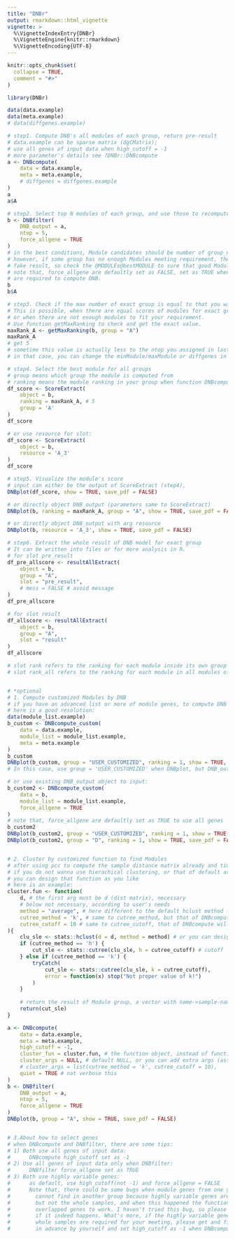 ```yaml
---
title: "DNBr"
output: rmarkdown::html_vignette
vignette: >
  %\VignetteIndexEntry{DNBr}
  %\VignetteEngine{knitr::rmarkdown}
  %\VignetteEncoding{UTF-8}
---
```


```r
knitr::opts_chunk$set(
  collapse = TRUE,
  comment = "#>"
)
```

```r
library(DNBr)

data(data.example)
data(meta.example)
# data(diffgenes.example)

# step1. Compute DNB's all modules of each group, return pre-result
# data.example can be sparse matrix (dgCMatrix);
# use all genes of input data when high_cutoff = -1
# more parameter's details see ?DNBr::DNBcompute
a <- DNBcompute(
    data = data.example, 
    meta = meta.example, 
    # diffgenes = diffgenes.example
)
a
a$A

# step2. Select top N modules of each group, and use those to recompute DNB module, return result
b <- DNBfilter(
    DNB_output = a, 
    ntop = 5,
    force_allgene = TRUE
)
# in the best conditions, Module candidates should be number of group_number * ntop
# however, if some group has no enough Modules meeting requirement, the large ntop may cause some
# fake result, so check the @MODULEs@bestMODULE to sure that good Module.
# note that, force_allgene are defaultly set as FALSE, set as TRUE when all genes but not highly variable genes
# are required to compute DNB.
b
b$A

# step3. Check if the max number of exact group is equal to that you want before
# This is possible, when there are equal scores of modules for exact group, 
# or when there are not enough modules to fit your requirement.
# Use function getMaxRanking to check and get the exact value.
maxRank_A <- getMaxRanking(b, group = "A")
maxRank_A 
# get 5
# sometime this value is actually less to the ntop you assigned in last step (here 5)
# in that case, you can change the minModule/maxModule or diffgenes in step1 to get pretty result

# step4. Select the best module for all groups
# group means which group the module is computed from
# ranking means the module ranking in your group when function DNBcompute processes
df_score <- ScoreExtract(
    object = b,
    ranking = maxRank_A, # 5
    group = 'A'
)
df_score

# or use resource for slot:
df_score <- ScoreExtract(
    object = b,
    resource = 'A_3'
)
df_score

# step5. Visualize the module's score
# input can either be the output of ScoreExtract (step4),
DNBplot(df_score, show = TRUE, save_pdf = FALSE)

# or directly object DNB_output (parameters same to ScoreExtract)
DNBplot(b, ranking = maxRank_A, group = "A", show = TRUE, save_pdf = FALSE)

# or directly object DNB_output with arg resource
DNBplot(b, resource = 'A_3', show = TRUE, save_pdf = FALSE)

# step6. Extract the whole result of DNB model for exact group
# It can be written into files or for more analysis in R.
# for slot pre_result
df_pre_allscore <- resultAllExtract(
    object = b,
    group = "A",
    slot = "pre_result",
    # mess = FALSE # avoid message
)
df_pre_allscore

# for slot result
df_allscore <- resultAllExtract(
    object = b,
    group = "A",
    slot = "result"
)
df_allscore

# slot rank refers to the ranking for each module inside its own group 
# slot rank_all refers to the ranking for each module in all modules of that group 


# *optional
# 1. Compute customized Modules by DNB
# if you have an advanced list or more of module genes, to compute DNB for this module,
# here is a good resolution:
data(module_list.example)
b_custom <- DNBcompute_custom(
    data = data.example, 
    module_list = module_list.example,
    meta = meta.example
)
b_custom
DNBplot(b_custom, group = "USER_CUSTOMIZED", ranking = 1, show = TRUE, save_pdf = FALSE)
# In this case, use group = 'USER_CUSTOMIZED' when DNBplot, but DNB_output's group didn't change

# or use existing DNB_output object to input:
b_custom2 <- DNBcompute_custom(
    data = b, 
    module_list = module_list.example,
    force_allgene = TRUE
)
# note that, force_allgene are defaultly set as TRUE to use all genes
b_custom2
DNBplot(b_custom2, group = "USER_CUSTOMIZED", ranking = 1, show = TRUE, save_pdf = FALSE)
DNBplot(b_custom2, group = "D", ranking = 1, show = TRUE, save_pdf = FALSE)


# 2. Cluster by customized function to find Modules
# after using pcc to compute the sample distance matrix already and time to find Modules,
# if you do not wanna use hierachical clustering, or that of default args, 
# you can design that function as you like
# here is an example:
cluster.fun <- function(
    d, # the first arg must be d (dist matrix), necessary
    # below not necessary, according to user's needs
    method = "average", # here different to the default hclust method ('complete')
    cutree_method = 'k', # same to cutree_method, but that of DNBcompute will fail to work
    cutree_cutoff = 10 # same to cutree_cutoff, that of DNBcompute will fail to work 
){
    clu_sle <- stats::hclust(d = d, method = method) # or you can design your own cluster-method
    if (cutree_method == 'h') {
        cut_sle <- stats::cutree(clu_sle, h = cutree_cutoff) # cutoff
    } else if (cutree_method == 'k') {
        tryCatch(
            cut_sle <- stats::cutree(clu_sle, k = cutree_cutoff),
            error = function(x) stop("Not proper value of k!")
        )
    }
    
    # return the result of Module group, a vector with name->sample-name and value->group-number-name
    return(cut_sle)
}

a <- DNBcompute(
    data = data.example, 
    meta = meta.example, 
    high_cutoff = -1,
    cluster_fun = cluster.fun, # the function object, instead of function name "'cluster.fun'"
    cluster_args = NULL, # default NULL, or you can add extra args (assign different value of args except d in each run) to better adapt
    # cluster_args = list(cutree_method = 'k', cutree_cutoff = 10),
    quiet = TRUE # not verbose this
)
b <- DNBfilter(
    DNB_output = a, 
    ntop = 5,
    force_allgene = TRUE
)
DNBplot(b, group = "A", show = TRUE, save_pdf = FALSE)


# 3.About how to select genes
# when DNBcompute and DNBfilter, there are some tips:
# 1) Both use all genes of input data: 
#      DNBcompute high_cutoff set as -1
# 2) Use all genes of input data only when DNBfilter:
#      DNBfilter force_allgene set as TRUE
# 3) Both use highly variable genes:
#      as default, use high_cutoff(not -1) and force_allgene = FALSE
#      Note that, there could be some bugs when module genes from one group 
#        cannot find in another group because highly variable genes are computed in each group 
#        but not the whole samples, and when this happened the function will choose the 
#        overlapped genes to work. I haven't tried this bug, so please let me know 
#        if it indeed happens. What's more, if the highly variable genes from the 
#        whole samples are required for your meeting, please get and filter them 
#        in advance by yourself and set high_cutoff as -1 when DNBcompute.

```
